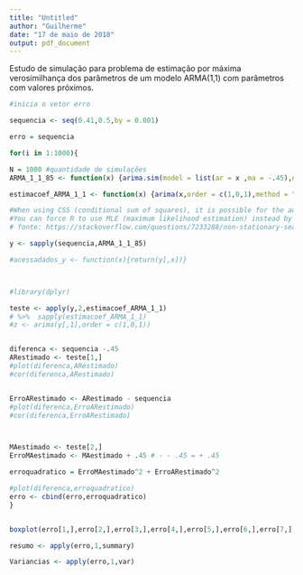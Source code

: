 ```yaml
---
title: "Untitled"
author: "Guilherme"
date: "17 de maio de 2018"
output: pdf_document
---
```


Estudo de simulação para problema de estimação por máxima verosimilhança dos parâmetros de um modelo ARMA(1,1) com parâmetros com valores próximos.

```r

#inicia o vetor erro

sequencia <- seq(0.41,0.5,by = 0.001)

erro = sequencia

for(i in 1:1000){

N = 1000 #quantidade de simulações
ARMA_1_1_85 <- function(x) {arima.sim(model = list(ar = x ,ma = -.45),n = N)}

estimacoef_ARMA_1_1 <- function(x) {arima(x,order = c(1,0,1),method = "ML")$coef} 

#When using CSS (conditional sum of squares), it is possible for the autoregressive coefficients to be non-stationary (i.e., they fall outside the region for stationary processes).
#You can force R to use MLE (maximum likelihood estimation) instead by using the argument method="ML". This is slower but gives better estimates and always returns a stationary model.
# fonte: https://stackoverflow.com/questions/7233288/non-stationary-seasonal-ar-part-from-css-error-in-r

y <- sapply(sequencia,ARMA_1_1_85)

#acessadados_y <- function(x){return(y[,x])}



#library(dplyr)

teste <- apply(y,2,estimacoef_ARMA_1_1)
# %>%  sapply(estimacoef_ARMA_1_1)
#z <- arima(y[,1],order = c(1,0,1))


diferenca <- sequencia -.45
ARestimado <- teste[1,]
#plot(diferenca,ARestimado)
#cor(diferenca,ARestimado)


ErroARestimado <- ARestimado - sequencia
#plot(diferenca,ErroARestimado)
#cor(diferenca,ErroARestimado)



MAestimado <- teste[2,]
ErroMAestimado <- MAestimado + .45 # - - .45 = + .45

erroquadratico = ErroMAestimado^2 + ErroARestimado^2

#plot(diferenca,erroquadratico)
erro <- cbind(erro,erroquadratico)
}


boxplot(erro[1,],erro[2,],erro[3,],erro[4,],erro[5,],erro[6,],erro[7,],erro[8,],erro[9,],erro[10,])

resumo <- apply(erro,1,summary)

Variancias <- apply(erro,1,var)



```


